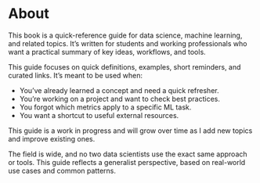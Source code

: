 # About {.unnumbered}

This book is a quick-reference guide for data science, machine learning, and related topics. It’s written for students and working professionals who want a practical summary of key ideas, workflows, and tools.

This guide focuses on quick definitions, examples, short reminders, and curated links. It’s meant to be used when:

- You’ve already learned a concept and need a quick refresher.
- You’re working on a project and want to check best practices.
- You forgot which metrics apply to a specific ML task.
- You want a shortcut to useful external resources.

This guide is a work in progress and will grow over time as I add new topics and improve existing ones.

The field is wide, and no two data scientists use the exact same approach or tools. This guide reflects a generalist perspective, based on real-world use cases and common patterns.
